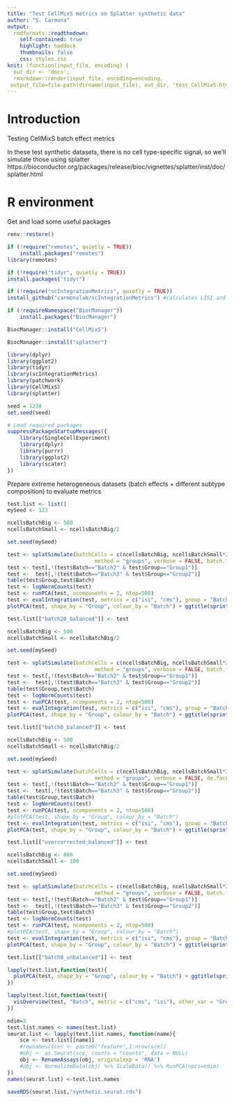 ```yaml
---
title: "Test CellMixS metrics on Splatter synthetic data"
author: "S. Carmona"
output:
  rmdformats::readthedown:
    self-contained: true
    highlight: haddock
    thumbnails: false
    css: styles.css
knit: (function(input_file, encoding) {
  out_dir <- 'docs';
  rmarkdown::render(input_file, encoding=encoding,
 output_file=file.path(dirname(input_file), out_dir, 'test_CellMixS.html'))})
---
```


# Introduction
  
Testing CellMixS batch effect metrics

In these test synthetic datasets, there is no cell type-specific signal, so we'll simulate those using 
splatter https://bioconductor.org/packages/release/bioc/vignettes/splatter/inst/doc/splatter.html


# R environment

Get and load some useful packages
```r
renv::restore()

if (!require("remotes", quietly = TRUE))
    install.packages("remotes")
library(remotes)

if (!require("tidyr", quietly = TRUE))
install.packages("tidyr")

if (!require("scIntegrationMetrics", quietly = TRUE))
install_github("carmonalab/scIntegrationMetrics") #calculates LISI and Silhouette

if (!requireNamespace("BiocManager"))
    install.packages("BiocManager")

BiocManager::install("CellMixS")

BiocManager::install("splatter")

```


```r
library(dplyr)
library(ggplot2)
library(tidyr)
library(scIntegrationMetrics)
library(patchwork)
library(CellMixS)
library(splatter)

seed = 1234
set.seed(seed)
```

```r
# Load required packages
suppressPackageStartupMessages({
    library(SingleCellExperiment)
    library(dplyr)
    library(purrr)
    library(ggplot2)
    library(scater)
})
```



Prepare extreme heterogeneous datasets (batch effects + different subtype composition) to evaluate metrics

```r
test.list <- list()
mySeed <- 123

ncellsBatchBig <- 500
ncellsBatchSmall <- ncellsBatchBig/2 

set.seed(mySeed)

test <- splatSimulate(batchCells = c(ncellsBatchBig, ncellsBatchSmall*2, ncellsBatchSmall*2), group.prob = c(0.5, 0.5), 
                            method = "groups", verbose = FALSE, batch.facScale= 0.1, batch.facLoc=0.1 ) # see ?SplatParams  de.facLoc=0.2, de.facScale=0.2
test <- test[,!(test$Batch=="Batch2" & test$Group=="Group1")]
test <-  test[,!(test$Batch=="Batch3" & test$Group=="Group2")]
table(test$Group,test$Batch)
test <- logNormCounts(test)
test <- runPCA(test, ncomponents = 2, ntop=500)
test <- evalIntegration(test, metrics = c("isi", "cms"), group = "Batch", k = 20, n_dim = 2, cell_min = 5, weight = F)
plotPCA(test, shape_by = "Group", colour_by = "Batch") + ggtitle(sprintf("cms %.2f; lisi %.2f",mean(test$cms_smooth),mean(test$isi)))

test.list[["batch20_balanced"]] <- test
```

```r
ncellsBatchBig <- 500
ncellsBatchSmall <- ncellsBatchBig/2 

set.seed(mySeed)

test <- splatSimulate(batchCells = c(ncellsBatchBig, ncellsBatchSmall*2, ncellsBatchSmall*2), group.prob = c(0.5, 0.5), 
                            method = "groups", verbose = FALSE, batch.facScale= 0, batch.facLoc=0 ) # see ?SplatParams  de.facLoc=0.2, de.facScale=0.2
test <- test[,!(test$Batch=="Batch2" & test$Group=="Group1")]
test <-  test[,!(test$Batch=="Batch3" & test$Group=="Group2")]
table(test$Group,test$Batch)
test <- logNormCounts(test)
test <- runPCA(test, ncomponents = 2, ntop=500)
test <- evalIntegration(test, metrics = c("isi", "cms"), group = "Batch", k = 20, n_dim = 2, cell_min = 5, weight = F)
plotPCA(test, shape_by = "Group", colour_by = "Batch") + ggtitle(sprintf("cms %.2f; lisi %.2f",mean(test$cms_smooth),mean(test$isi)))

test.list[["batch0_balanced"]] <- test
```




```r

ncellsBatchBig <- 500
ncellsBatchSmall <- ncellsBatchBig/2 

set.seed(mySeed)

test <- splatSimulate(batchCells = c(ncellsBatchBig, ncellsBatchSmall*2, ncellsBatchSmall*2), group.prob = c(0.5, 0.5), 
                            method = "groups", verbose = FALSE, de.facLoc=0, de.facScale=0, batch.facScale= 0, batch.facLoc=0 ) # see ?SplatParams  de.facLoc=0.2, de.facScale=0.2
test <- test[,!(test$Batch=="Batch2" & test$Group=="Group1")]
test <-  test[,!(test$Batch=="Batch3" & test$Group=="Group2")]
table(test$Group,test$Batch)
test <- logNormCounts(test)
test <- runPCA(test, ncomponents = 2, ntop=500)
#plotPCA(test, shape_by = "Group", colour_by = "Batch") 
test <- evalIntegration(test, metrics = c("isi", "cms"), group = "Batch", k = 20, n_dim = 2, cell_min = 5, weight = F)
plotPCA(test, shape_by = "Group", colour_by = "Batch") + ggtitle(sprintf("cms %.2f; lisi %.2f",mean(test$cms_smooth),mean(test$isi)))

test.list[["overcorrected_balanced"]] <- test

```


```r
ncellsBatchBig <- 800
ncellsBatchSmall <- 100

set.seed(mySeed)

test <- splatSimulate(batchCells = c(ncellsBatchBig, ncellsBatchSmall*2, ncellsBatchSmall*2), group.prob = c(0.5, 0.5), 
                            method = "groups", verbose = FALSE, batch.facScale= 0, batch.facLoc=0 ) # see ?SplatParams  de.facLoc=0.2, de.facScale=0.2
test <- test[,!(test$Batch=="Batch2" & test$Group=="Group1")]
test <-  test[,!(test$Batch=="Batch3" & test$Group=="Group2")]
table(test$Group,test$Batch)
test <- logNormCounts(test)
test <- runPCA(test, ncomponents = 2, ntop=500)
#plotPCA(test, shape_by = "Group", colour_by = "Batch") 
test <- evalIntegration(test, metrics = c("isi", "cms"), group = "Batch", k = 20, n_dim = 2, cell_min = 5, weight = F)
plotPCA(test, shape_by = "Group", colour_by = "Batch") + ggtitle(sprintf("cms %.2f; lisi %.2f",mean(test$cms_smooth),mean(test$isi)))

test.list[["batch0_unbalanced"]] <- test

```

```r

lapply(test.list,function(test){
  plotPCA(test, shape_by = "Group", colour_by = "Batch") + ggtitle(sprintf("cms %.2f; lisi %.2f",mean(test$cms_smooth),mean(test$isi))) | visHist(test,metric = c("cms"))
})

```


```r
lapply(test.list,function(test){
  visOverview(test, "Batch", metric = c("cms", "isi"), other_var = "Group")    
})
```

```r
ndim=2
test.list.names <- names(test.list)
seurat.list <- lapply(test.list.names, function(name){
    sce <- test.list[[name]]
    #rownames(sce) <- paste0("feature",1:nrow(sce))
    #obj <- as.Seurat(sce, counts = "counts", data = NULL)
    obj <- RenameAssays(obj, originalexp = 'RNA')
    #obj <- NormalizeData(obj) %>% ScaleData() %>% RunPCA(npcs=ndim)
})
names(seurat.list) <-test.list.names

saveRDS(seurat.list,"synthetic.seurat.rds")
```






